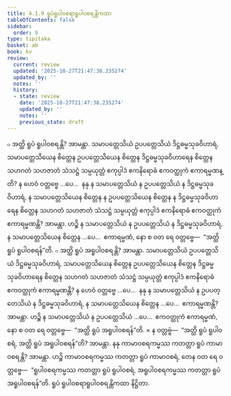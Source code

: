```yaml
---
title: 4.1.9 ရူပံရူပါဝစရာရူပါဝစရန္တိကထာ
tableOfContents: false
sidebar:
  order: 9
type: tipitaka
basket: ab
book: kv
review:
  current: review
  updated: '2025-10-27T21:47:38.235274'
  updated_by: ''
  notes: ''
  history:
  - state: review
    date: '2025-10-27T21:47:38.235274'
    updated_by: ''
    notes: ''
    previous_state: draft
---
```



<ReviewStatus review={frontmatter.review} showDetails={true} />

<HypothesisAnnotation frontmatter={frontmatter} />

<DynamicBreadcrumb />

<Division number="768" book="kv" e="ch" v="32" p="390">

<Paragraph number="2419" book="kv">
๐ အတ္ထိ ရူပံ ရူပါဝစရန္တိ? အာမန္တာ. သမာပတ္တေသိယံ ဥပပတ္တေသိယံ ဒိဋ္ဌဓမ္မသုခဝိဟာရံ, သမာပတ္တေသိယေန စိတ္တေန ဥပပတ္တေသိယေန စိတ္တေန ဒိဋ္ဌဓမ္မသုခဝိဟာရေန စိတ္တေန သဟဂတံ သဟဇာတံ သံသဋ္ဌံ သမ္ပယုတ္တံ ဧကုပ္ပါဒံ ဧကနိရောဓံ ဧကဝတ္ထုကံ ဧကာရမ္မဏန္တိ? န ဟေဝံ ဝတ္တဗ္ဗေ …ပေ…  နနု န သမာပတ္တေသိယံ န ဥပပတ္တေသိယံ န ဒိဋ္ဌဓမ္မသုခဝိဟာရံ, န သမာပတ္တေသိယေန စိတ္တေန န ဥပပတ္တေသိယေန စိတ္တေန န ဒိဋ္ဌဓမ္မသုခဝိဟာရေန စိတ္တေန သဟဂတံ သဟဇာတံ သံသဋ္ဌံ သမ္ပယုတ္တံ ဧကုပ္ပါဒံ ဧကနိရောဓံ ဧကဝတ္ထုကံ ဧကာရမ္မဏန္တိ? အာမန္တာ. ဟဉ္စိ န သမာပတ္တေသိယံ န ဥပပတ္တေသိယံ န ဒိဋ္ဌဓမ္မသုခဝိဟာရံ, န သမာပတ္တေသိယေန စိတ္တေန …ပေ…  ဧကာရမ္မဏံ, နော စ ဝတ ရေ ဝတ္တဗ္ဗေ—  “အတ္ထိ ရူပံ ရူပါဝစရန်”တိ.
</Paragraph>

</Division>
<Division number="769" book="kv" e="ch" v="32" p="390">

<Paragraph number="2420" book="kv">
๐ အတ္ထိ ရူပံ အရူပါဝစရန္တိ? အာမန္တာ. သမာပတ္တေသိယံ ဥပပတ္တေသိယံ ဒိဋ္ဌဓမ္မသုခဝိဟာရံ, သမာပတ္တေသိယေန စိတ္တေန ဥပပတ္တေသိယေန စိတ္တေန ဒိဋ္ဌဓမ္မသုခဝိဟာရေန စိတ္တေန သဟဂတံ သဟဇာတံ သံသဋ္ဌံ သမ္ပယုတ္တံ ဧကုပ္ပါဒံ ဧကနိရောဓံ ဧကဝတ္ထုကံ ဧကာရမ္မဏန္တိ? န ဟေဝံ ဝတ္တဗ္ဗေ …ပေ…  နနု န သမာပတ္တေသိယံ န ဥပပတ္တေသိယံ န ဒိဋ္ဌဓမ္မသုခဝိဟာရံ, န သမာပတ္တေသိယေန စိတ္တေန …ပေ…  ဧကာရမ္မဏန္တိ? အာမန္တာ. ဟဉ္စိ န သမာပတ္တေသိယံ န ဥပပတ္တေသိယံ …ပေ…  ဧကဝတ္ထုကံ ဧကာရမ္မဏံ, နော စ ဝတ ရေ ဝတ္တဗ္ဗေ—  “အတ္ထိ ရူပံ အရူပါဝစရန်”တိ.
</Paragraph>

</Division>
<Division number="770" book="kv" e="ch" v="32" p="391">

<Paragraph number="2421" book="kv">
× န ဝတ္တဗ္ဗံ—  “အတ္ထိ ရူပံ ရူပါဝစရံ, အတ္ထိ ရူပံ အရူပါဝစရန်”တိ? အာမန္တာ. နနု ကာမာဝစရကမ္မဿ ကတတ္တာ ရူပံ ကာမာဝစရန္တိ? အာမန္တာ. ဟဉ္စိ ကာမာဝစရကမ္မဿ ကတတ္တာ ရူပံ ကာမာဝစရံ, တေန ဝတ ရေ ဝတ္တဗ္ဗေ—  “ရူပါဝစရကမ္မဿ ကတတ္တာ ရူပံ ရူပါဝစရံ, အရူပါဝစရကမ္မဿ ကတတ္တာ ရူပံ အရူပါဝစရန်”တိ.

</Paragraph>
</Division>

<Paragraph number="2422" type="center" book="kv">
ရူပံ ရူပါဝစရာရူပါဝစရန္တိကထာ နိဋ္ဌိတာ.
</Paragraph>